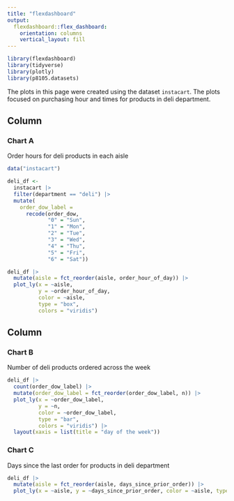 ```yaml
---
title: "flexdashboard"
output: 
  flexdashboard::flex_dashboard:
    orientation: columns
    vertical_layout: fill
---
```


```r
library(flexdashboard)
library(tidyverse)
library(plotly)
library(p8105.datasets)
```

The plots in this page were created using the dataset `instacart`. The plots focused on purchasing hour and times for products in deli department.


Column {data-width=550}
-----------------------------------------------------------------------

### Chart A

Order hours for deli products in each aisle

```r
data("instacart")

deli_df <-
  instacart |> 
  filter(department == "deli") |> 
  mutate(
    order_dow_label = 
      recode(order_dow,
             "0" = "Sun",
             "1" = "Mon", 
             "2" = "Tue",
             "3" = "Wed",
             "4" = "Thu", 
             "5" = "Fri",
             "6" = "Sat"))
```


```r
deli_df |> 
  mutate(aisle = fct_reorder(aisle, order_hour_of_day)) |> 
  plot_ly(x = ~aisle, 
          y = ~order_hour_of_day, 
          color = ~aisle, 
          type = "box", 
          colors = "viridis")
```

Column {data-width=450}
-----------------------------------------------------------------------

### Chart B

Number of deli products ordered across the week

```r
deli_df |> 
  count(order_dow_label) |> 
  mutate(order_dow_label = fct_reorder(order_dow_label, n)) |> 
  plot_ly(x = ~order_dow_label, 
          y = ~n, 
          color = ~order_dow_label, 
          type = "bar", 
          colors = "viridis") |> 
  layout(xaxis = list(title = "day of the week"))
```

### Chart C

Days since the last order for products in deli department

```r
deli_df |> 
  mutate(aisle = fct_reorder(aisle, days_since_prior_order)) |> 
  plot_ly(x = ~aisle, y = ~days_since_prior_order, color = ~aisle, type = "violin", colors = "viridis", meanline = list(visible = T))
```


